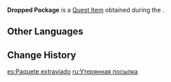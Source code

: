 {{Item Infobox
|id           = 100429
|image        = Item Parcel.png
|type         = Quest Items
|description  = A package that has been left on the ground. It's not very heavy; the sound of something clattering inside can be heard when picking it up. It must contain many small objects.
|source1      = Found during [[The Lost Relic]]
}}
'''Dropped Package''' is a [[Quest Item]] obtained during the {{Quest|The Lost Relic}}.

==Other Languages==
{{Other Languages
|default_hidden = 1
|en      = Dropped Package
|zhs     = 遗落的包裹
|zhs_rm  = Yíluò de Bāoguǒ
|zht     = 遺落的包裹
|zht_rm  = Yíluò de Bāoguǒ
|ja      = 落とされた荷物
|ja_rm   = Otosareta Nimotsu
|ko      = 분실된 가방
|es      = Paquete extraviado
|fr      = Colis perdu
|ru      = Утерянная посылка
|th      = พัสดุที่ตกหล่น
|th_rm   = 
|vi      = Gói hàng bỏ quên
|de      = Verlorenes Paket
|id      = Paket yang hilang
|pt      = Pacote Extraviado
|tr      = Kayıp Paket
|it      = Pacchetto abbandonato
}}

==Change History==
{{Change History|1.0}}

[[es:Paquete extraviado]]
[[ru:Утерянная посылка]]